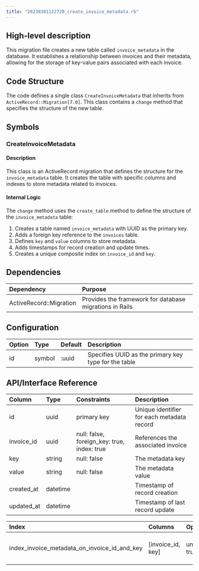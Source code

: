```yaml
---
title: "20230301122720_create_invoice_metadata.rb"
---
```


## High-level description
This migration file creates a new table called `invoice_metadata` in the database. It establishes a relationship between invoices and their metadata, allowing for the storage of key-value pairs associated with each invoice.

## Code Structure
The code defines a single class `CreateInvoiceMetadata` that inherits from `ActiveRecord::Migration[7.0]`. This class contains a `change` method that specifies the structure of the new table.

## Symbols

### CreateInvoiceMetadata
#### Description
This class is an ActiveRecord migration that defines the structure for the `invoice_metadata` table. It creates the table with specific columns and indexes to store metadata related to invoices.

#### Internal Logic
The `change` method uses the `create_table` method to define the structure of the `invoice_metadata` table:

1. Creates a table named `invoice_metadata` with UUID as the primary key.
2. Adds a foreign key reference to the `invoices` table.
3. Defines `key` and `value` columns to store metadata.
4. Adds timestamps for record creation and update times.
5. Creates a unique composite index on `invoice_id` and `key`.

## Dependencies
| Dependency | Purpose |
|:-----------|:--------|
| ActiveRecord::Migration | Provides the framework for database migrations in Rails |

## Configuration
| Option | Type | Default | Description |
|:-------|:-----|:--------|:------------|
| id | symbol | :uuid | Specifies UUID as the primary key type for the table |

## API/Interface Reference
| Column | Type | Constraints | Description |
|:-------|:-----|:------------|:------------|
| id | uuid | primary key | Unique identifier for each metadata record |
| invoice_id | uuid | null: false, foreign_key: true, index: true | References the associated invoice |
| key | string | null: false | The metadata key |
| value | string | null: false | The metadata value |
| created_at | datetime | | Timestamp of record creation |
| updated_at | datetime | | Timestamp of last record update |

| Index | Columns | Options | Description |
|:------|:--------|:--------|:------------|
| index_invoice_metadata_on_invoice_id_and_key | [invoice_id, key] | unique: true | Ensures uniqueness of key per invoice |
